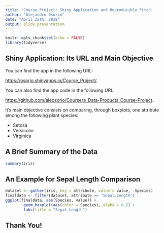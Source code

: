 ```yaml
---
title: 'Course Project: Shiny Application and Reproducible Pitch'
author: "Alejandro Osorio"
date: "April 25th, 2018"
output: slidy_presentation
---
```


```r
knitr::opts_chunk$set(echo = FALSE)
library(tidyverse)
```

## Shiny Application: Its URL and Main Objective

You can find the app in the following URL:

<https://osorio.shinyapps.io/Course_Project/>.

You can also find the app code in the following URL:

<https://github.com/aleosorio/Coursera_Data-Products_Course-Project>.

It's main objective consists on comparing, through boxplots, one attribute among the following plant species:

- Setosa
- Versicolor
- Virginica

## A Brief Summary of the Data

```r
summary(iris)
```

## An Example for Sepal Length Comparison

```r
dataset <- gather(iris, key = attribute, value = value, -Species)
finaldata <- filter(dataset, attribute == "Sepal.Length")
ggplot(finaldata, aes(Species, value)) +
        geom_boxplot(aes(color = Species), alpha = 0.5) +
        labs(title = "Sepal.Length")
```

## Thank You!